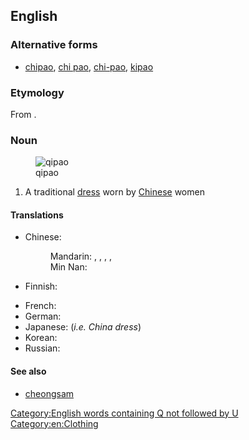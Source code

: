 ==English==
{{wikipedia}}

===Alternative forms===
* [[chipao]], [[chi pao]], [[chi-pao]], [[kipao]]

===Etymology===
From {{etyl|cmn|en}} {{m|cmn|旗袍|sc=Hani|tr=qípáo}}.

===Noun===
{{en-noun}}
[[Image:Qipao1.jpg|thumb|qipao]]

# A traditional [[dress]] worn by [[Chinese]] women

====Translations====
{{trans-top|a traditional dress worn by Chinese women}}
* Chinese:
*: Mandarin: {{t+|cmn|旗袍|tr=qípáo|sc=Hani}}, {{t|cmn|旗袍兒|sc=Hani}}, {{t+|cmn|旗袍儿|tr=qípáor|sc=Hani}}, {{t|cmn|長衫|sc=Hani}}, {{t+|cmn|长衫|tr=chángshān|sc=Hani}}
*: Min Nan: {{t|nan|旗袍|tr=kî-phâu|sc=Hans}}
* Finnish: {{t|fi|qipao}}
{{trans-mid}}
* French: {{t|fr|qipao|f}}
* German: {{t|de|Qipao|n}}
* Japanese: {{t|ja|チャイナドレス|tr=chainadoresu}} (''i.e. China dress'')
* Korean: {{t|ko|치파오|sc=Hang}}
* Russian: {{t+|ru|ципа́о|n}}
{{trans-bottom}}

====See also====
* [[cheongsam]]

[[Category:English words containing Q not followed by U]]
[[Category:en:Clothing]]
